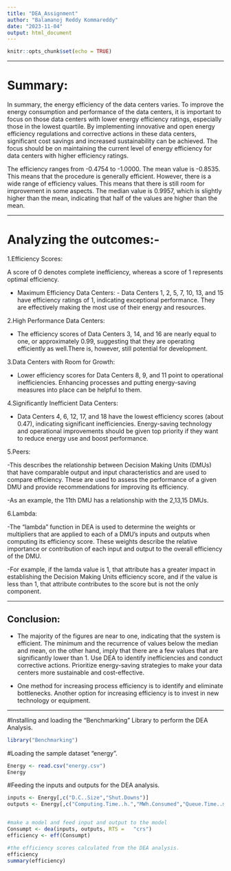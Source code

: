 ---
title: "DEA_Assignment"
author: "Balamanoj Reddy Kommareddy"
date: "2023-11-04"
output: html_document
---

```{r setup, include=FALSE}
knitr::opts_chunk$set(echo = TRUE)
```

***
# Summary:

In summary, the energy efficiency of the data centers varies. To improve the energy consumption and performance of the data centers, it is important to focus on those data centers with lower energy efficiency ratings, especially those in the lowest quartile. By implementing innovative and open energy efficiency regulations and corrective actions in these data centers, significant cost savings and increased sustainability can be achieved. The focus should be on maintaining the current level of energy efficiency for data centers with higher efficiency ratings.

The efficiency ranges from -0.4754 to -1.0000. The mean value is -0.8535. This means that the procedure is generally efficient. However, there is a wide range of efficiency values. This means that there is still room for improvement in some aspects. The median value is 0.9957, which is slightly higher than the mean, indicating that half of the values are higher than the mean.

***
# Analyzing the outcomes:-

1.Efficiency Scores: 

A score of 0 denotes complete inefficiency, whereas a score of 1 represents optimal efficiency.

- Maximum Efficiency Data Centers: - Data Centers 1, 2, 5, 7, 10, 13, and 15 have efficiency ratings of 1, indicating exceptional performance. They are effectively making the most use of their energy and resources.

2.High Performance Data Centers:

- The efficiency scores of Data Centers 3, 14, and 16 are nearly equal to one, or approximately 0.99, suggesting that they are operating efficiently as well.There is, however, still potential for development.

3.Data Centers with Room for Growth:

- Lower efficiency scores for Data Centers 8, 9, and 11 point to operational inefficiencies. Enhancing processes and putting energy-saving measures into place can be helpful to them.

4.Significantly Inefficient Data Centers:

- Data Centers 4, 6, 12, 17, and 18 have the lowest efficiency scores (about 0.47), indicating significant inefficiencies. Energy-saving technology and operational improvements should be given top priority if they want to reduce energy use and boost performance.

5.Peers: 

-This describes the relationship between Decision Making Units (DMUs) that have comparable output and input characteristics and are used to compare efficiency. These are used to assess the performance of a given DMU and provide recommendations for improving its efficiency.

-As an example, the 11th DMU has a relationship with the 2,13,15 DMUs.

6.Lambda:

-The "lambda" function in DEA is used to determine the weights or multipliers that are applied to each of a DMU's inputs and outputs when computing its efficiency score. These weights describe the relative importance or contribution of each input and output to the overall efficiency of the DMU. 

-For example, if the lamda value is 1, that attribute has a greater impact in establishing the Decision Making Units efficiency score, and if the value is less than 1, that attribute contributes to the score but is not the only component.

***

## Conclusion:

- The majority of the figures are near to one, indicating that the system is efficient. The minimum and the recurrence of values below the median and mean, on the other hand, imply that there are a few values that are significantly lower than 1. Use DEA to identify inefficiencies and conduct corrective actions. Prioritize energy-saving strategies to make your data centers more sustainable and cost-effective.

- One method for increasing process efficiency is to identify and eliminate bottlenecks. Another option for increasing efficiency is to invest in new technology or equipment.

***
#Installing and loading the "Benchmarking" Library to perform the DEA Analysis.
```{r}
library("Benchmarking")
```

#Loading the sample dataset "energy".
```{r}
Energy <- read.csv("energy.csv")
Energy
```

#Feeding the inputs and outputs for the DEA analysis.
```{r}
inputs <- Energy[,c("D.C..Size","Shut.Downs")]
outputs <- Energy[,c("Computing.Time..h.","MWh.Consumed","Queue.Time..ms.")]


#make a model and feed input and output to the model
Consumpt <- dea(inputs, outputs, RTS =   "crs")
efficiency <- eff(Consumpt)

#the efficiency scores calculated from the DEA analysis.
efficiency
summary(efficiency)

```

